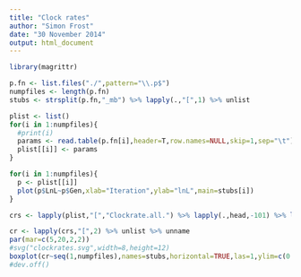 ```yaml
---
title: "Clock rates"
author: "Simon Frost"
date: "30 November 2014"
output: html_document
---
```


```r
library(magrittr)
```


```r
p.fn <- list.files("./",pattern="\\.p$")
numpfiles <- length(p.fn)
stubs <- strsplit(p.fn,"_mb") %>% lapply(.,"[",1) %>% unlist
```

```r
plist <- list()
for(i in 1:numpfiles){
  #print(i)
  params <- read.table(p.fn[i],header=T,row.names=NULL,skip=1,sep="\t")
  plist[[i]] <- params
}
```

```r
for(i in 1:numpfiles){
  p <- plist[[i]]
  plot(p$LnL~p$Gen,xlab="Iteration",ylab="lnL",main=stubs[i])
}
```

```r
crs <- lapply(plist,"[","Clockrate.all.") %>% lapply(.,head,-101) %>% lapply(.,unlist) %>% lapply(.,unname) %>% lapply(.,quantile,c(0.025,0.5,0.975))
```

```r
cr <- lapply(crs,"[",2) %>% unlist %>% unname
par(mar=c(5,20,2,2))
#svg("clockrates.svg",width=8,height=12)
boxplot(cr~seq(1,numpfiles),names=stubs,horizontal=TRUE,las=1,ylim=c(0.001,0.012),xlab="Rate")
#dev.off()
```




